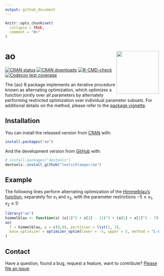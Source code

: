 ```yaml
---
output: github_document
---
```


<!-- README.md is generated from README.Rmd. Please edit that file -->

```r
knitr::opts_chunk$set(
  collapse = TRUE,
  comment = "#>"
)
```

# ao <img src="man/figures/logo.png" align="right" height="139" />

<!-- badges: start -->
[![CRAN status](https://www.r-pkg.org/badges/version-last-release/ao)](https://www.r-pkg.org/badges/version-last-release/ao)
[![CRAN downloads](https://cranlogs.r-pkg.org/badges/last-month/ao)](https://cranlogs.r-pkg.org/badges/grand-total/ao)
[![R-CMD-check](https://github.com/loelschlaeger/ao/workflows/R-CMD-check/badge.svg)](https://github.com/loelschlaeger/ao/actions)
[![Codecov test coverage](https://codecov.io/gh/loelschlaeger/ao/branch/main/graph/badge.svg)](https://app.codecov.io/gh/loelschlaeger/ao?branch=main)
<!-- badges: end -->

The {ao} R package implements an iterative procedure known as alternating optimization, which optimizes a function jointly over all parameters by alternately performing restricted optimization over individual parameter subsets. For additional details on the method, please refer to the [package vignette](https://cran.r-project.org/package=ao/vignettes/ao.html).

## Installation

You can install the released version from [CRAN](https://CRAN.R-project.org) with:

```r
install.packages("ao")
```

And the development version from [GitHub](https://github.com/) with:

```r
# install.packages("devtools")
devtools::install_github("loelschlaeger/ao")
```

## Example

The following lines perform alternating optimization of the [Himmelblau's function](https://en.wikipedia.org/wiki/Himmelblau%27s_function), separately for $x_1$ and $x_2$, with the parameter restrictions $-5 \leq x_1, x_2 \leq 5$:

```r
library("ao")
himmelblau <- function(x) (x[1]^2 + x[2] - 11)^2 + (x[1] + x[2]^2 - 7)^2
ao(
  f = himmelblau, p = c(0,0), partition = list(1, 2),
  base_optimizer = optimizer_optim(lower = -5, upper = 5, method = "L-BFGS-B")
)
```

## Contact

Have a question, found a bug, request a feature, want to contribute? [Please file an issue](https://github.com/loelschlaeger/ao/issues/new/choose).
